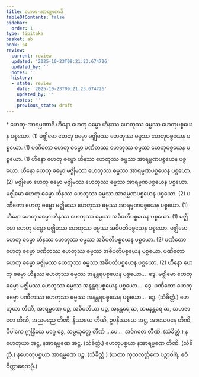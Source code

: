 ```yaml
---
title: ဟေတု-အာရမ္မဏာဒိ
tableOfContents: false
sidebar:
  order: 1
type: tipitaka
basket: ab
book: p4
review:
  current: review
  updated: '2025-10-23T09:21:23.674726'
  updated_by: ''
  notes: ''
  history:
  - state: review
    date: '2025-10-23T09:21:23.674726'
    updated_by: ''
    notes: ''
    previous_state: draft
---
```



<ReviewStatus review={frontmatter.review} showDetails={true} />

<HypothesisAnnotation frontmatter={frontmatter} />

<DynamicBreadcrumb />

<Paragraph type="center" book="p4">
* ဟေတု-အာရမ္မဏာဒိ
</Paragraph>

<Division number="176" book="p4" e="ch" v="39" p="528">

<Paragraph number="648" book="p4">
ဟီနော ဟေတု ဓမ္မော ဟီနဿ ဟေတုဿ ဓမ္မဿ ဟေတုပစ္စယေန ပစ္စယော. (1)
</Paragraph>

<Paragraph number="649" book="p4">
မဇ္ဈိမော ဟေတု ဓမ္မော မဇ္ဈိမဿ ဟေတုဿ ဓမ္မဿ ဟေတုပစ္စယေန ပစ္စယော. (1)
</Paragraph>

<Paragraph number="650" book="p4">
ပဏီတော ဟေတု ဓမ္မော ပဏီတဿ ဟေတုဿ ဓမ္မဿ ဟေတုပစ္စယေန ပစ္စယော. (1)
</Paragraph>

<Paragraph number="651" book="p4">
ဟီနော ဟေတု ဓမ္မော ဟီနဿ ဟေတုဿ ဓမ္မဿ အာရမ္မဏပစ္စယေန ပစ္စယော. ဟီနော ဟေတု ဓမ္မော မဇ္ဈိမဿ ဟေတုဿ ဓမ္မဿ အာရမ္မဏပစ္စယေန ပစ္စယော. (2)
</Paragraph>

<Paragraph number="652" book="p4">
မဇ္ဈိမော ဟေတု ဓမ္မော မဇ္ဈိမဿ ဟေတုဿ ဓမ္မဿ အာရမ္မဏပစ္စယေန ပစ္စယော. မဇ္ဈိမော ဟေတု ဓမ္မော ဟီနဿ ဟေတုဿ ဓမ္မဿ အာရမ္မဏပစ္စယေန ပစ္စယော. (2)
</Paragraph>

<Paragraph number="653" book="p4">
ပဏီတော ဟေတု ဓမ္မော မဇ္ဈိမဿ ဟေတုဿ ဓမ္မဿ အာရမ္မဏပစ္စယေန ပစ္စယော. (1)
</Paragraph>

</Division>
<Division number="177" book="p4" e="ch" v="39" p="529">

<Paragraph number="654" book="p4">
ဟီနော ဟေတု ဓမ္မော ဟီနဿ ဟေတုဿ ဓမ္မဿ အဓိပတိပစ္စယေန ပစ္စယော. (1)
</Paragraph>

<Paragraph number="655" book="p4">
မဇ္ဈိမော ဟေတု ဓမ္မော မဇ္ဈိမဿ ဟေတုဿ ဓမ္မဿ အဓိပတိပစ္စယေန ပစ္စယော. မဇ္ဈိမော ဟေတု ဓမ္မော ဟီနဿ ဟေတုဿ ဓမ္မဿ အဓိပတိပစ္စယေန ပစ္စယော. (2)
</Paragraph>

<Paragraph number="656" book="p4">
ပဏီတော ဟေတု ဓမ္မော ပဏီတဿ ဟေတုဿ ဓမ္မဿ အဓိပတိပစ္စယေန ပစ္စယော. ပဏီတော ဟေတု ဓမ္မော မဇ္ဈိမဿ ဟေတုဿ ဓမ္မဿ အဓိပတိပစ္စယေန ပစ္စယော. (2)
</Paragraph>

<Paragraph number="657" book="p4">
ဟီနော ဟေတု ဓမ္မော ဟီနဿ ဟေတုဿ ဓမ္မဿ အနန္တရပစ္စယေန ပစ္စယော…  ဒွေ.
</Paragraph>

<Paragraph number="658" book="p4">
မဇ္ဈိမော ဟေတု ဓမ္မော မဇ္ဈိမဿ ဟေတုဿ ဓမ္မဿ အနန္တရပစ္စယေန ပစ္စယော…  ဒွေ.
</Paragraph>

<Paragraph number="659" book="p4">
ပဏီတော ဟေတု ဓမ္မော ပဏီတဿ ဟေတုဿ ဓမ္မဿ အနန္တရပစ္စယေန ပစ္စယော…  ဒွေ. (သံခိတ္တံ.)
</Paragraph>

</Division>
<Division number="178" book="p4" e="ch" v="39" p="529">

<Paragraph number="660" book="p4">
ဟေတုယာ တီဏိ, အာရမ္မဏေ ပဉ္စ, အဓိပတိယာ ပဉ္စ, အနန္တရေ ဆ, သမနန္တရေ ဆ, သဟဇာတေ တီဏိ, အညမညေ တီဏိ, နိဿယေ တီဏိ, ဥပနိဿယေ အဋ္ဌ, အာသေဝနေ တီဏိ, ဝိပါကေ ဣန္ဒြိယေ မဂ္ဂေ ဒွေ, သမ္ပယုတ္တေ တီဏိ …ပေ…  အဝိဂတေ တီဏိ. (သံခိတ္တံ.)
</Paragraph>

<Paragraph number="661" book="p4">
နဟေတုယာ အဋ္ဌ, နအာရမ္မဏေ အဋ္ဌ. (သံခိတ္တံ.)
</Paragraph>

<Paragraph number="662" book="p4">
ဟေတုပစ္စယာ နအာရမ္မဏေ တီဏိ. (သံခိတ္တံ.)
</Paragraph>

<Paragraph number="663" book="p4">
နဟေတုပစ္စယာ အာရမ္မဏေ ပဉ္စ. (သံခိတ္တံ.)
</Paragraph>

<Paragraph number="664" book="p4">
(ယထာ ကုသလတ္တိကေ ပဉှာဝါရံ, ဧဝံ ဝိတ္ထာရေတဗ္ဗံ.)
</Paragraph>
</Division>